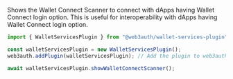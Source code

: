 Shows the Wallet Connect Scanner to connect with dApps having Wallet Connect login option. This is
useful for interoperability with dApps having Wallet Connect login option.

```javascript
import { WalletServicesPlugin } from "@web3auth/wallet-services-plugin";

const walletServicesPlugin = new WalletServicesPlugin();
web3auth.addPlugin(walletServicesPlugin); // Add the plugin to web3auth

await walletServicesPlugin.showWalletConnectScanner();
```
